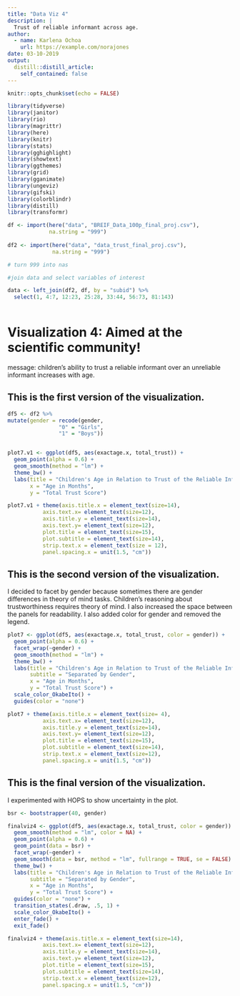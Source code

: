 ```yaml
---
title: "Data Viz 4"
description: |
  Trust of reliable informant across age.
author:
  - name: Karlena Ochoa
    url: https://example.com/norajones
date: 03-10-2019
output:
  distill::distill_article:
    self_contained: false
---
```


```r
knitr::opts_chunk$set(echo = FALSE)
```

```r

library(tidyverse)
library(janitor)
library(rio)
library(magrittr)
library(here)
library(knitr)
library(stats)
library(gghighlight)
library(showtext)
library(ggthemes)
library(grid)
library(gganimate)
library(ungeviz)
library(gifski)
library(colorblindr)
library(distill)
library(transformr)

```


```r

df <- import(here("data", "BREIF_Data_100p_final_proj.csv"),
             na.string = "999")
             
df2 <- import(here("data", "data_trust_final_proj.csv"),
              na.string = "999")

# turn 999 into nas

#join data and select variables of interest 

data <- left_join(df2, df, by = "subid") %>% 
  select(1, 4:7, 12:23, 25:28, 33:44, 56:73, 81:143)
  
```

# Visualization 4: Aimed at the scientific community!

message: children's ability to trust a reliable informant over an unreliable informant increases with age. 

## This is the first version of the visualization. 

```r
df5 <- df2 %>% 
mutate(gender = recode(gender,
                "0" = "Girls",
                "1" = "Boys"))


plot7.v1 <- ggplot(df5, aes(exactage.x, total_trust)) +
  geom_point(alpha = 0.6) +
  geom_smooth(method = "lm") +
  theme_bw() + 
  labs(title = "Children's Age in Relation to Trust of the Reliable Informant",
       x = "Age in Months",
       y = "Total Trust Score") 

plot7.v1 + theme(axis.title.x = element_text(size=14),
           axis.text.x= element_text(size=12),
           axis.title.y = element_text(size=14),
           axis.text.y= element_text(size=12),
           plot.title = element_text(size=15),
           plot.subtitle = element_text(size=14),
           strip.text.x = element_text(size = 12),
           panel.spacing.x = unit(1.5, "cm"))

```

## This is the second version of the visualization. 

I decided to facet by gender because sometimes there are gender differences in theory of mind tasks. Children's reasoning about trustworthiness requires theory of mind. I also increased the space between the panels for readability. I also added color for gender and removed the legend. 

```r

plot7 <- ggplot(df5, aes(exactage.x, total_trust, color = gender)) +
  geom_point(alpha = 0.6) +
  facet_wrap(~gender) +
  geom_smooth(method = "lm") +
  theme_bw() + 
  labs(title = "Children's Age in Relation to Trust of the Reliable Informant",
       subtitle = "Separated by Gender", 
       x = "Age in Months",
       y = "Total Trust Score") +
  scale_color_OkabeIto() +
  guides(color = "none")

plot7 + theme(axis.title.x = element_text(size= 4),
           axis.text.x= element_text(size=12),
           axis.title.y = element_text(size=14),
           axis.text.y= element_text(size=12),
           plot.title = element_text(size=15),
           plot.subtitle = element_text(size=14),
           strip.text.x = element_text(size=12),
           panel.spacing.x = unit(1.5, "cm"))

```

## This is the final version of the visualization. 

I experimented with HOPS to show uncertainty in the plot. 

```r
bsr <- bootstrapper(40, gender)

finalviz4 <- ggplot(df5, aes(exactage.x, total_trust, color = gender)) +
  geom_smooth(method = "lm", color = NA) +
  geom_point(alpha = 0.6) +
  geom_point(data = bsr) +
  facet_wrap(~gender) +
  geom_smooth(data = bsr, method = "lm", fullrange = TRUE, se = FALSE) +
  theme_bw() +
  labs(title = "Children's Age in Relation to Trust of the Reliable Informant",
       subtitle = "Separated by Gender", 
       x = "Age in Months",
       y = "Total Trust Score") +
  guides(color = "none") +
  transition_states(.draw, .5, 1) + 
  scale_color_OkabeIto() +
  enter_fade() + 
  exit_fade()

finalviz4 + theme(axis.title.x = element_text(size=14),
           axis.text.x= element_text(size=12),
           axis.title.y = element_text(size=14),
           axis.text.y= element_text(size=12),
           plot.title = element_text(size=15),
           plot.subtitle = element_text(size=14),
           strip.text.x = element_text(size=12),
           panel.spacing.x = unit(1.5, "cm"))

```



